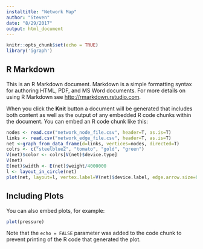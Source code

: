```yaml
---
instaltitle: "Network Map"
author: "Steven"
date: "8/29/2017"
output: html_document
---
```


```r
knitr::opts_chunk$set(echo = TRUE)
library('igraph')
```

## R Markdown

This is an R Markdown document. Markdown is a simple formatting syntax for authoring HTML, PDF, and MS Word documents. For more details on using R Markdown see <http://rmarkdown.rstudio.com>.

When you click the **Knit** button a document will be generated that includes both content as well as the output of any embedded R code chunks within the document. You can embed an R code chunk like this:

```r
nodes <- read.csv("network_node_file.csv", header=T, as.is=T)
links <- read.csv("network_edge_file.csv", header=T, as.is=T)
net <-graph_from_data_frame(d=links, vertices=nodes, directed=T)
colrs <- c("steelblue2", "tomato", "gold", "green")
V(net)$color <- colrs[V(net)$device.type]
V(net)
E(net)$width <- E(net)$weight/4000000
l <- layout_in_circle(net)
plot(net, layout=l, vertex.label=V(net)$device.label, edge.arrow.size=0, vertex.frame.color="#ffffff", vertex.label.color="black")
```

## Including Plots

You can also embed plots, for example:

```r
plot(pressure)
```

Note that the `echo = FALSE` parameter was added to the code chunk to prevent printing of the R code that generated the plot.
